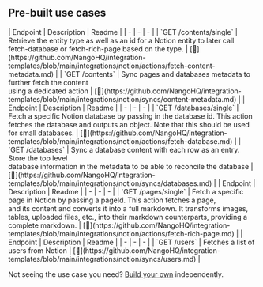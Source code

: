 
## Pre-built use cases

<AccordionGroup>


<Accordion title="Contents">
| Endpoint | Description | Readme |
| - | - | - |
| `GET /contents/single` | Retrieve the entity type as well as an id for a Notion entity to later call<br />fetch-database or fetch-rich-page based on the type. | [🔗](https://github.com/NangoHQ/integration-templates/blob/main/integrations/notion/actions/fetch-content-metadata.md) |
| `GET /contents` | Sync pages and databases metadata to further fetch the content<br />using a dedicated action | [🔗](https://github.com/NangoHQ/integration-templates/blob/main/integrations/notion/syncs/content-metadata.md) |
</Accordion>


<Accordion title="Databases">
| Endpoint | Description | Readme |
| - | - | - |
| `GET /databases/single` | Fetch a specific Notion database by passing in the database id. This action fetches the database and outputs an object. Note that this should be used for small databases. | [🔗](https://github.com/NangoHQ/integration-templates/blob/main/integrations/notion/actions/fetch-database.md) |
| `GET /databases` | Sync a database content with each row as an entry. Store the top level<br />database information in the metadata to be able to reconcile the database | [🔗](https://github.com/NangoHQ/integration-templates/blob/main/integrations/notion/syncs/databases.md) |
</Accordion>


<Accordion title="Pages">
| Endpoint | Description | Readme |
| - | - | - |
| `GET /pages/single` | Fetch a specific page in Notion by passing a pageId. This action fetches a page,<br />and its content and converts it into a full markdown. It transforms images,<br />tables, uploaded files, etc., into their markdown counterparts, providing a complete markdown. | [🔗](https://github.com/NangoHQ/integration-templates/blob/main/integrations/notion/actions/fetch-rich-page.md) |
</Accordion>


<Accordion title="Users">
| Endpoint | Description | Readme |
| - | - | - |
| `GET /users` | Fetches a list of users from Notion | [🔗](https://github.com/NangoHQ/integration-templates/blob/main/integrations/notion/syncs/users.md) |
</Accordion>

</AccordionGroup>

<Tip>Not seeing the use case you need? [Build your own](https://docs.nango.dev/guides/customize/setup) independently.</Tip>
